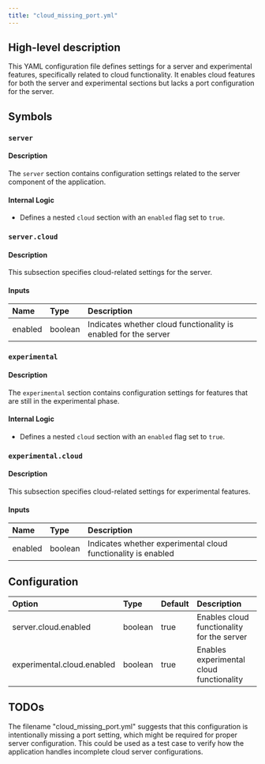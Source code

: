```yaml
---
title: "cloud_missing_port.yml"
---
```


## High-level description
This YAML configuration file defines settings for a server and experimental features, specifically related to cloud functionality. It enables cloud features for both the server and experimental sections but lacks a port configuration for the server.

## Symbols

### `server`
#### Description
The `server` section contains configuration settings related to the server component of the application.

#### Internal Logic
- Defines a nested `cloud` section with an `enabled` flag set to `true`.

### `server.cloud`
#### Description
This subsection specifies cloud-related settings for the server.

#### Inputs
| Name | Type | Description |
|:-----|:-----|:------------|
| enabled | boolean | Indicates whether cloud functionality is enabled for the server |

### `experimental`
#### Description
The `experimental` section contains configuration settings for features that are still in the experimental phase.

#### Internal Logic
- Defines a nested `cloud` section with an `enabled` flag set to `true`.

### `experimental.cloud`
#### Description
This subsection specifies cloud-related settings for experimental features.

#### Inputs
| Name | Type | Description |
|:-----|:-----|:------------|
| enabled | boolean | Indicates whether experimental cloud functionality is enabled |

## Configuration
| Option | Type | Default | Description |
|:-------|:-----|:--------|:------------|
| server.cloud.enabled | boolean | true | Enables cloud functionality for the server |
| experimental.cloud.enabled | boolean | true | Enables experimental cloud functionality |

## TODOs
The filename "cloud_missing_port.yml" suggests that this configuration is intentionally missing a port setting, which might be required for proper server configuration. This could be used as a test case to verify how the application handles incomplete cloud server configurations.